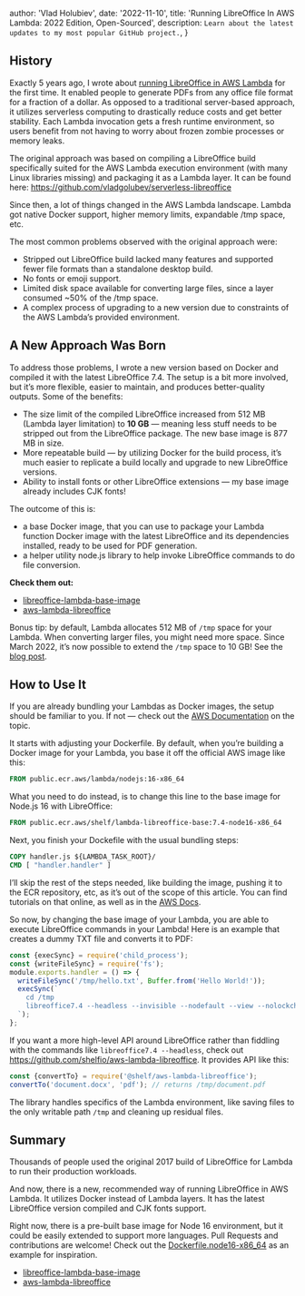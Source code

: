

  author: 'Vlad Holubiev',
  date: '2022-11-10',
  title: 'Running LibreOffice In AWS Lambda: 2022 Edition, Open-Sourced',
  description: `Learn about the latest updates to my most popular GitHub project.`,
}


## History

Exactly 5 years ago, I wrote about [running LibreOffice in AWS Lambda](https://medium.com/hackernoon/how-to-run-libreoffice-in-aws-lambda-for-dirty-cheap-pdfs-at-scale-b2c6b3d069b4)
for the first time. It enabled people to generate PDFs from any office file format for a fraction of a dollar.
As opposed to a traditional server-based approach, it utilizes serverless computing to drastically reduce costs and get better stability.
Each Lambda invocation gets a fresh runtime environment, so users benefit from not having to worry about frozen zombie processes or memory leaks.

The original approach was based on compiling a LibreOffice build specifically suited for the
AWS Lambda execution environment (with many Linux libraries missing) and packaging it as a Lambda layer.
It can be found here: https://github.com/vladgolubev/serverless-libreoffice

Since then, a lot of things changed in the AWS Lambda landscape.
Lambda got native Docker support, higher memory limits, expandable /tmp space, etc.

The most common problems observed with the original approach were:

- Stripped out LibreOffice build lacked many features and supported fewer file formats than a standalone desktop build.
- No fonts or emoji support.
- Limited disk space available for converting large files, since a layer consumed ~50% of the /tmp space.
- A complex process of upgrading to a new version due to constraints of the AWS Lambda’s provided environment.

## A New Approach Was Born

To address those problems, I wrote a new version based on Docker and compiled it with the latest LibreOffice 7.4.
The setup is a bit more involved, but it’s more flexible, easier to maintain, and produces better-quality outputs.
Some of the benefits:

- The size limit of the compiled LibreOffice increased from 512 MB (Lambda layer limitation) to **10 GB** — meaning less
stuff needs to be stripped out from the LibreOffice package.
The new base image is 877 MB in size.
- More repeatable build — by utilizing Docker for the build process, it’s much easier
to replicate a build locally and upgrade to new LibreOffice versions.
- Ability to install fonts or other LibreOffice extensions — my base image already includes CJK fonts!

The outcome of this is:

- a base Docker image, that you can use to package your Lambda function Docker image with
the latest LibreOffice and its dependencies installed, ready to be used for PDF generation.
- a helper utility node.js library to help invoke LibreOffice commands to do file conversion.

**Check them out:**

- [libreoffice-lambda-base-image](https://github.com/shelfio/libreoffice-lambda-base-image)
- [aws-lambda-libreoffice](https://github.com/shelfio/aws-lambda-libreoffice)

Bonus tip: by default, Lambda allocates 512 MB of `/tmp` space for your Lambda.
When converting larger files, you might need more space.
Since March 2022, it’s now possible to extend the `/tmp` space to 10 GB! See the [blog post](https://aws.amazon.com/blogs/aws/aws-lambda-now-supports-up-to-10-gb-ephemeral-storage/).

## How to Use It

If you are already bundling your Lambdas as Docker images, the setup should be familiar to you.
If not — check out the [AWS Documentation](https://docs.aws.amazon.com/lambda/latest/dg/images-create.html) on the topic.

It starts with adjusting your Dockerfile.
By default, when you’re building a Docker image for your Lambda, you base it off the official AWS image like this:

```dockerfile
FROM public.ecr.aws/lambda/nodejs:16-x86_64
```

What you need to do instead, is to change this line to the base image for Node.js 16 with LibreOffice:

```dockerfile
FROM public.ecr.aws/shelf/lambda-libreoffice-base:7.4-node16-x86_64
```

Next, you finish your Dockefile with the usual bundling steps:

```dockerfile
COPY handler.js ${LAMBDA_TASK_ROOT}/
CMD [ "handler.handler" ]
```

I’ll skip the rest of the steps needed, like building the image, pushing it to the ECR repository,
etc, as it’s out of the scope of this article.
You can find tutorials on that online, as well as in the [AWS Docs](https://docs.aws.amazon.com/lambda/latest/dg/images-create.html).

So now, by changing the base image of your Lambda, you are able to execute LibreOffice commands in your Lambda!
Here is an example that creates a dummy TXT file and converts it to PDF:

```javascript
const {execSync} = require('child_process');
const {writeFileSync} = require('fs');
module.exports.handler = () => {
  writeFileSync('/tmp/hello.txt', Buffer.from('Hello World!'));
  execSync(`
    cd /tmp
    libreoffice7.4 --headless --invisible --nodefault --view --nolockcheck --nologo --norestore --convert-to pdf --outdir /tmp ./hello.txt
  `);
};
```

If you want a more high-level API around LibreOffice rather than fiddling with the commands like `libreoffice7.4 --headless`,
check out https://github.com/shelfio/aws-lambda-libreoffice. It provides API like this:

```js
const {convertTo} = require('@shelf/aws-lambda-libreoffice');
convertTo('document.docx', 'pdf'); // returns /tmp/document.pdf
```

The library handles specifics of the Lambda environment, like saving files to the only writable path `/tmp` and cleaning up residual files.

## Summary

Thousands of people used the original 2017 build of LibreOffice for Lambda to run their production workloads.

And now, there is a new, recommended way of running LibreOffice in AWS Lambda.
It utilizes Docker instead of Lambda layers.
It has the latest LibreOffice version compiled and CJK fonts support.

Right now, there is a pre-built base image for Node 16 environment, but it could be easily extended to support more languages.
Pull Requests and contributions are welcome!
Check out the [Dockerfile.node16-x86_64](https://github.com/shelfio/libreoffice-lambda-base-image/blob/master/Dockerfile.node16-x86_64) as an example for inspiration.

- [libreoffice-lambda-base-image](https://github.com/shelfio/libreoffice-lambda-base-image)
- [aws-lambda-libreoffice](https://github.com/shelfio/aws-lambda-libreoffice)
